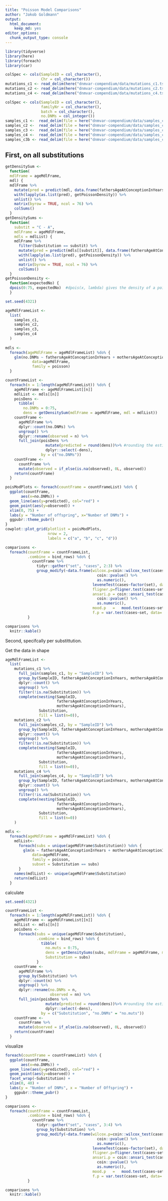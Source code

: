 ```yaml
---
title: "Poisson Model Comparisons"
author: "Jakob Goldmann"
output: 
  html_document: 
    keep_md: yes
editor_options: 
  chunk_output_type: console
---
```


```r
library(tidyverse)
library(here)
library(foreach)
library(car)

colSpec <- cols(SampleID = col_character(), 
                Chr = col_character())
mutations_c1 <- read_delim(here("dnmvar-compendium/data/mutations_c1.tsv"), delim = "\t", col_types = colSpec)
mutations_c2 <- read_delim(here("dnmvar-compendium/data/mutations_c2.tsv"), delim = "\t", col_types = colSpec)
mutations_c4 <- read_delim(here("dnmvar-compendium/data/mutations_c4.tsv"), delim = "\t", col_types = colSpec)

colSpec <- cols(SampleID = col_character(), 
                familyNr = col_character(), 
                batch = col_character(),
                no.DNMs = col_integer())
samples_c1 <-  read_delim(file = here("dnmvar-compendium/data/samples_c1.tsv"),  delim = "\t", col_types = colSpec)
samples_c2 <-  read_delim(file = here("dnmvar-compendium/data/samples_c2.tsv"),  delim = "\t", col_types = colSpec)
samples_c3 <-  read_delim(file = here("dnmvar-compendium/data/samples_c3.tsv"),  delim = "\t", col_types = colSpec)
samples_c4 <-  read_delim(file = here("dnmvar-compendium/data/samples_c4.tsv"),  delim = "\t", col_types = colSpec)
samples_c3b <- read_delim(file = here("dnmvar-compendium/data/samples_c3b.tsv"), delim = "\t", col_types = colSpec)

```



First, on all substitutions
---------------------------


```r
getDensitySum <- 
  function(
  mdlFrame = ageMdlFrame,
  mdl) {
  mdlFrame %>%
    mutate(pred = predict(mdl, data.frame(fathersAgeAtConceptionInYears,  mothersAgeAtConceptionInYears), type="response")) %>%
    with(lapply(as.list(pred), getPoissonDensity)) %>%
    unlist() %>%
    matrix(byrow = TRUE, ncol = 76) %>%
    colSums()
  }
getDensitySums <- 
  function(
    substit = "C - A",
    mdlFrame = ageMdlFrame,
    mdls = mdlList) {
    mdlFrame %>%
      filter(Substitution == substit) %>%
      mutate(pred = predict(mdls[[substit]], data.frame(fathersAgeAtConceptionInYears,  mothersAgeAtConceptionInYears), type="response")) %>%
      with(lapply(as.list(pred), getPoissonDensity)) %>%
      unlist() %>%
      matrix(byrow = TRUE, ncol = 76) %>%
      colSums()
  }
getPoissonDensity <- 
  function(expectedNo) {
  dpois(0:75, expectedNo)  #dpois(x, lambda) gives the density of a poisson distribution with a mean of lamda at position x
  }

```


```r
set.seed(4321)

ageMdlFrameList <- 
  list(
    samples_c1,
    samples_c2,
    samples_c3,
    samples_c4
  )
  
mdls <- 
  foreach(ageMdlFrame = ageMdlFrameList) %do% {
    glm(no.DNMs ~ fathersAgeAtConceptionInYears + mothersAgeAtConceptionInYears, 
            data=ageMdlFrame, 
            family = poisson)
  }

countFrameList <- 
  foreach(n = 1:length(ageMdlFrameList)) %do% {
    ageMdlFrame <- ageMdlFrameList[[n]]
    mdlList <- mdls[[n]]
    poisDens <- 
      tibble(
        no.DNMs = 0:75,
        dens = getDensitySum(mdlFrame = ageMdlFrame, mdl = mdlList))
    countFrame <- 
      ageMdlFrame %>%
      dplyr::count(no.DNMs) %>%
      ungroup() %>% 
      dplyr::rename(observed = n) %>%
      full_join(poisDens %>%
                  mutate(predicted = round(dens))%>% #rounding the estimates
                  dplyr::select(-dens), 
                by = c("no.DNMs"))
    countFrame <- 
      countFrame %>%
      mutate(observed = if_else(is.na(observed), 0L, observed))
    return(countFrame)
  }

poisModPlots <- foreach(countFrame = countFrameList) %do% {
  ggplot(countFrame,
       aes(x=no.DNMs)) +
  geom_line(aes(y=predicted), col="red") + 
  geom_point(aes(y=observed)) + 
  xlim(0, 75) + 
  labs(y = "Number of offspring", x="Number of DNMs") + 
  ggpubr::theme_pubr()
}
cowplot::plot_grid(plotlist = poisModPlots,
                   nrow = 2,
                   labels = c("a", "b", "c", "d"))

comparisons <- 
  foreach(countFrame = countFrameList,
          .combine = bind_rows) %do% {
            countFrame %>% 
              tidyr::gather("set", "cases", 2:3) %>%
              group_modify(~data.frame(wilcox.p=coin::wilcox_test(cases~as.factor(set), data=.x) %>% 
                                         coin::pvalue() %>% 
                                         as.numeric(),                                      #test for difference in median
                                       leveneTest(cases~factor(set), data=.x)$P[1],         #         heterogeneity of variance
                                       fligner.p=fligner.test(cases~set, data=.x)$p.value,  #         heterogeneity of variance
                                       ansari.p = coin::ansari_test(cases~as.factor(set), data=.x) %>% 
                                         coin::pvalue() %>% 
                                         as.numeric(),                                      #         difference in scale parameters
                                       mood.p   =   mood.test(cases~set, data=.x)$p.value,  #         difference in scale parameters
                                       f.p = var.test(cases~set, data=.x)$p.value))       #         compare the variances (parametric) 
          }

comparisons %>%
  knitr::kable()


```


Second, specifcally per substittution.

Get the data in shape
```r
ageMdlFrameList <- 
  list(
    mutations_c1 %>% 
      full_join(samples_c1, by = "SampleID") %>% 
      group_by(SampleID, fathersAgeAtConceptionInYears, mothersAgeAtConceptionInYears, Substitution) %>% 
      dplyr::count() %>% 
      ungroup() %>% 
      filter(!is.na(Substitution)) %>%
      complete(nesting(SampleID, 
                       fathersAgeAtConceptionInYears, 
                       mothersAgeAtConceptionInYears), 
               Substitution, 
               fill = list(n=0)),
    mutations_c2 %>% 
      full_join(samples_c2, by = "SampleID") %>% 
      group_by(SampleID, fathersAgeAtConceptionInYears, mothersAgeAtConceptionInYears, Substitution) %>% 
      dplyr::count() %>% 
      ungroup() %>% 
      filter(!is.na(Substitution)) %>%
      complete(nesting(SampleID, 
                       fathersAgeAtConceptionInYears, 
                       mothersAgeAtConceptionInYears), 
               Substitution, 
               fill = list(n=0)),
    mutations_c4 %>% 
      full_join(samples_c4, by = "SampleID") %>% 
      group_by(SampleID, fathersAgeAtConceptionInYears, mothersAgeAtConceptionInYears, Substitution) %>% 
      dplyr::count() %>% 
      ungroup() %>% 
      filter(!is.na(Substitution)) %>%
      complete(nesting(SampleID, 
                       fathersAgeAtConceptionInYears, 
                       mothersAgeAtConceptionInYears), 
               Substitution, 
               fill = list(n=0))
    )

mdls <- 
  foreach(ageMdlFrame = ageMdlFrameList) %do% {
    mdlList<- 
      foreach(subs = unique(ageMdlFrame$Substitution)) %do% {
        glm(n ~ fathersAgeAtConceptionInYears + mothersAgeAtConceptionInYears, 
            data=ageMdlFrame, 
            family = poisson,
            subset = Substitution == subs)
      }
    names(mdlList) <- unique(ageMdlFrame$Substitution)
    return(mdlList)
  }

```


calculate
```r
set.seed(4321)

countFrameList <- 
  foreach(n = 1:length(ageMdlFrameList)) %do% {
    ageMdlFrame <- ageMdlFrameList[[n]]
    mdlList <- mdls[[n]]
    poisDens <- 
      foreach(subs = unique(ageMdlFrame$Substitution),
              .combine = bind_rows) %do% {
                tibble(
                  no.muts = 0:75,
                  dens = getDensitySums(subs, mdlFrame = ageMdlFrame, mdls = mdlList), 
                  Substitution = subs)
              }
    countFrame <- 
      ageMdlFrame %>%
      group_by(Substitution) %>%
      dplyr::count(n) %>%
      ungroup() %>% 
      dplyr::rename(no.DNMs = n,
                    observed = nn) %>%
      full_join(poisDens %>%
                  mutate(predicted = round(dens))%>% #rounding the estimates
                  dplyr::select(-dens), 
                by = c("Substitution", "no.DNMs" = "no.muts"))
    countFrame <- 
      countFrame %>%
      mutate(observed = if_else(is.na(observed), 0L, observed))
    return(countFrame)
  }
```


visualize
```r
foreach(countFrame = countFrameList) %do% {
  ggplot(countFrame,
       aes(x=no.DNMs)) +
  geom_line(aes(y=predicted), col="red") + 
  geom_point(aes(y=observed)) + 
  facet_wrap(~Substitution) + 
  xlim(0, 40) + 
  labs(y = "Number of DNMs", x = "Number of Offspring") + 
    ggpubr::theme_pubr()
}
```


```r
comparisons <- 
  foreach(countFrame = countFrameList,
          .combine = bind_rows) %do% {
            countFrame %>% 
              tidyr::gather("set", "cases", 3:4) %>%
              group_by(Substitution) %>% 
              group_modify(~data.frame(wilcox.p=coin::wilcox_test(cases~as.factor(set), data=.x) %>% 
                                         coin::pvalue() %>% 
                                         as.numeric(),                                      #test for difference in median
                                       leveneTest(cases~factor(set), data=.x)$P[1],         #         heterogeneity of variance
                                       fligner.p=fligner.test(cases~set, data=.x)$p.value,  #         heterogeneity of variance
                                       ansari.p = coin::ansari_test(cases~as.factor(set), data=.x) %>% 
                                         coin::pvalue() %>% 
                                         as.numeric(),                                      #         difference in scale parameters
                                       mood.p   =   mood.test(cases~set, data=.x)$p.value,  #         difference in scale parameters
                                       f.p = var.test(cases~set, data=.x)$p.value))       #         compare the variances (parametric) 
          }

comparisons %>%
  knitr::kable()
```


